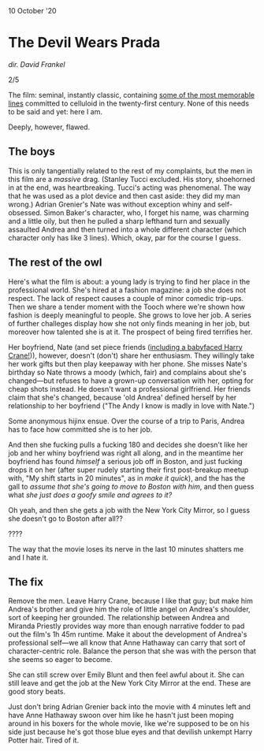 
<title>On The Devil Wears Prada | Charles Harries</title>
<meta name="description" content="I just watched this movie on a Friday night and I need to say something about it." />

<Date>
  10 October '20
</Date>

# The Devil Wears Prada

_dir. David Frankel_

2/5

The film: seminal, instantly classic, containing [some of the most memorable lines](https://www.youtube.com/watch?v=Yj8mHwvFxMc) committed to celluloid in the twenty-first century. None of this needs to be said and yet: here I am.

Deeply, however, flawed.

## The boys
This is only tangentially related to the rest of my complaints, but the men in this film are a _massive_ drag. (Stanley Tucci excluded. His story, shoehorned in at the end, was heartbreaking. Tucci's acting was phenomenal. The way that he was used as a plot device and then cast aside: they did my man wrong.) Adrian Grenier's Nate was without exception whiny and self-obsessed. Simon Baker's character, who, I forget his name, was charming and a little oily, but then he pulled a sharp lefthand turn and sexually assaulted Andrea and then turned into a whole different character (which character only has like 3 lines). Which, okay, par for the course I guess.

## The rest of the owl
Here's what the film is about: a young lady is trying to find her place in the professional world. She's hired at a fashion magazine: a job she does not respect. The lack of respect causes a couple of minor comedic trip-ups. Then we share a tender moment with the Tooch where we're shown how fashion is deeply meaningful to people. She grows to love her job. A series of further challeges display how she not only finds meaning in her job, but moreover how talented she is at it. The prospect of being fired terrifies her.

Her boyfriend, Nate (and set piece friends ([including a babyfaced Harry Crane!](https://youtu.be/BPgA_Lh1Avw?t=14))), however, doesn't (don't) share her enthusiasm. They willingly take her work gifts but then play keepaway with her phone. She misses Nate's birthday so Nate throws a moody (which, fair) and complains about she's changed—but refuses to have a grown-up conversation with her, opting for cheap shots instead. He doesn't want a professional girlfriend. Her friends claim that she's changed, because 'old Andrea' defined herself by her relationship to her boyfriend ("The Andy I know is madly in love with Nate.")

Some anonymous hijinx ensue. Over the course of a trip to Paris, Andrea has to face how committed she is to her job.

And then she fucking pulls a fucking 180 and decides she doesn't like her job and her whiny boyfriend was right all along, and in the meantime her boyfriend has found _himself_ a serious job off in Boston, and just fucking drops it on her (after super rudely starting their first post-breakup meetup with, "My shift starts in 20 minutes", as in _make it quick_), and the has the gall to _assume that she's going to move to Boston with him_, and then guess what _she just does a goofy smile and agrees to it?_

Oh yeah, and then she gets a job with the New York City Mirror, so I guess she doesn't go to Boston after all??

????

The way that the movie loses its nerve in the last 10 minutes shatters me and I hate it.

## The fix
Remove the men. Leave Harry Crane, because I like that guy; but make him Andrea's brother and give him the role of little angel on Andrea's shoulder, sort of keeping her grounded. The relationship between Andrea and Miranda Priestly provides way more than enough narrative fodder to pad out the film's 1h 45m runtime. Make it about the development of Andrea's professional self&mdash;we all know that Anne Hathaway can carry that sort of character-centric role. Balance the person that she was with the person that she seems so eager to become.

She can still screw over Emily Blunt and then feel awful about it. She can still leave and get the job at the New York City Mirror at the end. These are good story beats.

Just don't bring Adrian Grenier back into the movie with 4 minutes left and have Anne Hathaway swoon over him like he hasn't just been moping around in his boxers for the whole movie, like we're supposed to be on his side just because he's got those blue eyes and that devilish unkempt Harry Potter hair. Tired of it.